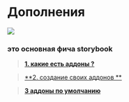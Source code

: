 



<Meta title="Example/presentation/addon story" />

<style>
  {`
    .sbdocs-h1,sbdocs-h2,.sbdocs-h3,.sbdocs-h4,.sbdocs-h5 {
        color : #ff4785;
        margin : 10px 0 !important;
    }

    .sbdocs-blockquote{
        border-color: #1EA7FD;
    }

    .sbdocs-img{
      max-width: 40%;
    }

    strong {
      color: #ff4785;
    }
  `}

</style>

# Дополнения

![](https://encrypted-tbn0.gstatic.com/images?q=tbn:ANd9GcQ3cweY5XMXQ4HUXNQAt8ce_Ijid4HTp023nWaVHEW7fGk9N19INqOYVYhB6Yy4AABH3YU&usqp=CAU)


### это основная фича storybook

>   [**1. какие есть аддоны ?**](https://storybook.js.org/integrations/)

>   [**2. создание своих аддонов **](https://storybook.js.org/docs/react/addons/writing-addons)

>   [**3 аддоны по умолчанию**](https://storybook.js.org/docs/react/essentials/introduction)
